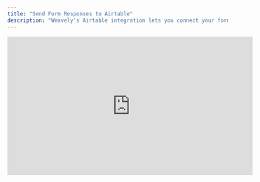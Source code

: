 ```yaml
---
title: "Send Form Responses to Airtable"
description: "Weavely's Airtable integration lets you connect your form to a table and automatically send new responses as rows. "
---
```


<iframe width="560" height="315" src="https://www.youtube.com/embed/B8W6K6XU0Bc?si=bXS6tqeclNw-2GC2" title="YouTube video player" frameborder="0" allow="accelerometer; autoplay; clipboard-write; encrypted-media; gyroscope; picture-in-picture" allowfullscreen />

## Step 1: Open the Integrations Tab

With the editor open, navigate to the _Integrations_ tab and select the _Airtable_ integration as shown below.

![Screenshot2025 05 12at15 45 56 Pn](/images/Screenshot2025-05-12at15.45.56.png)

## Step 2: Link Your Airtable Account

Is this the first time you set up a Airtable integration? Then Weavely will first guide you through the steps to connect your Airtable account to Weavely. Just press _"Connect to Airtable"_ to get started.

![Screenshot2025 05 12at15 51 12 Pn](/images/Screenshot2025-05-12at15.51.12.png)

## Step 3: Map Form Fields to Table Columns

Once you've connected your Airtable account you'll be able to set up the integration for your form. In a first step you'll need to select the base and the table in which you want to collect submissions. In a second step you can specify how fields of your form correspond to table columns. The gif below showcases both these steps.

![Airtable Integrate Gi](/images/airtable-integrate.gif)
